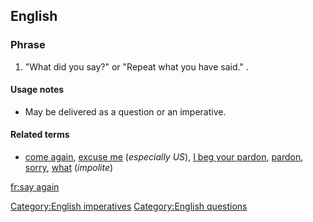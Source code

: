 ==English==

===Phrase===
{{head|en|phrase|head=[[say]] [[again]]}}

# {{context|idiomatic|colloquial}} "What did you say?" or "Repeat what you have said." {{non-gloss definition|A polite formula used when one has not heard or understood what has been said}}.

====Usage notes====
* May be delivered as a question or an imperative.

====Related terms====
* [[come again]], [[excuse me]] (''especially US''), [[I beg your pardon]], [[pardon]], [[sorry]], [[what]] (''impolite'')

[[Category:English imperatives]]
[[Category:English questions]]
[[fr:say again]]